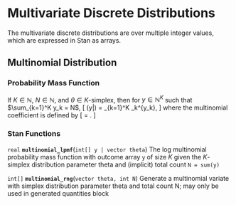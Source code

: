 # Multivariate Discrete Distributions

The multivariate discrete distributions are over multiple integer
values, which are expressed in Stan as arrays.

## Multinomial Distribution

### Probability Mass Function

If $K \in \mathbb{N}$, $N \in \mathbb{N}$, and $\theta \in
\text{$K$-simplex}$, then for $y \in \mathbb{N}^K$ such that
$\sum_{k=1}^K y_k = N$, \[ \text{Multinomial}(y|\theta) =
\binom{N}{y_1,\ldots,y_K} \prod_{k=1}^K \theta_k^{y_k}, \] where the
multinomial coefficient is defined by \[ \binom{N}{y_1,\ldots,y_k} =
\frac{N!}{\prod_{k=1}^K y_k!}. \]

\pitemdisc{y}{multinomial}{theta}

### Stan Functions

<!-- multinomial -->
<!-- real; multinomial_lpmf; (int[] y | vector theta); -->

`real` **`multinomial_lpmf`**(`int[] y | vector theta`)
The log multinomial probability mass function with outcome array `y`
of size $K$ given the $K$-simplex distribution parameter theta and
(implicit) total count `N = sum(y)`

<!-- int[]; multinomial_rng; (vector theta, int N); -->

`int[]` **`multinomial_rng`**(`vector theta, int N`)
Generate a multinomial variate with simplex distribution parameter
theta and total count N; may only be used in generated quantities
block

